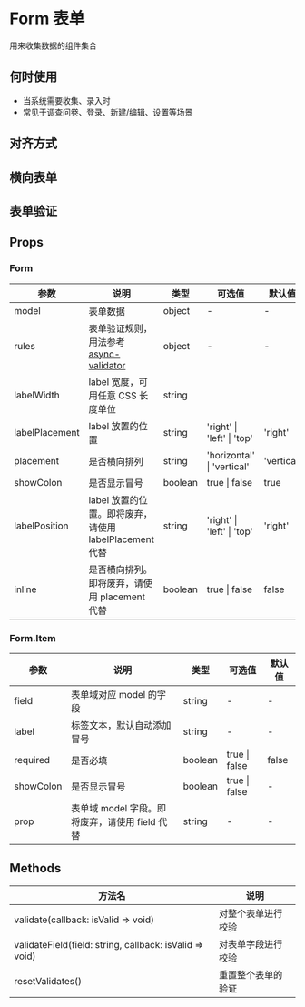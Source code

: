 # Form 表单

用来收集数据的组件集合

## 何时使用

- 当系统需要收集、录入时
- 常见于调查问卷、登录、新建/编辑、设置等场景

## 对齐方式


<DemoAlign />

## 横向表单


<DemoRow />

## 表单验证


<DemoCheck />


## Props

### Form

| 参数                                     | 说明                                                                                  | 类型    | 可选值                     | 默认值     |
| ---------------------------------------- | ------------------------------------------------------------------------------------- | ------- | -------------------------- | ---------- |
| model                                    | 表单数据                                                                              | object  | -                          | -          |
| rules                                    | 表单验证规则，用法参考 [async-validator](https://github.com/yiminghe/async-validator) | object  | -                          | -          |
| labelWidth                               | label 宽度，可用任意 CSS 长度单位                                                     | string  |                            |
| labelPlacement                           | label 放置的位置                                                                      | string  | 'right' \| 'left' \| 'top' | 'right'    |
| placement                                | 是否横向排列                                                                          | string  | 'horizontal' \| 'vertical' | 'vertical' |
| showColon                                | 是否显示冒号                                                                          | boolean | true \| false              | true       |
| labelPosition<Badge text='deprecated' /> | label 放置的位置。即将废弃，请使用 labelPlacement 代替                                | string  | 'right' \| 'left' \| 'top' | 'right'    |
| inline<Badge text='deprecated' />        | 是否横向排列。即将废弃，请使用 placement 代替                                         | boolean | true \| false              | false      |

### Form.Item

| 参数                            | 说明                                           | 类型    | 可选值        | 默认值 |
| ------------------------------- | ---------------------------------------------- | ------- | ------------- | ------ |
| field                           | 表单域对应 model 的字段                        | string  | -             | -      |
| label                           | 标签文本，默认自动添加冒号                     | string  | -             | -      |
| required                        | 是否必填                                       | boolean | true \| false | false  |
| showColon                       | 是否显示冒号                                   | boolean | true \| false | -      |
| prop<Badge text='deprecated' /> | 表单域 model 字段。即将废弃，请使用 field 代替 | string  | -             | -      |

## Methods

| 方法名                                                  | 说明               |
| ------------------------------------------------------- | ------------------ |
| validate(callback: isValid => void)                     | 对整个表单进行校验 |
| validateField(field: string, callback: isValid => void) | 对表单字段进行校验 |
| resetValidates()                                        | 重置整个表单的验证 |

